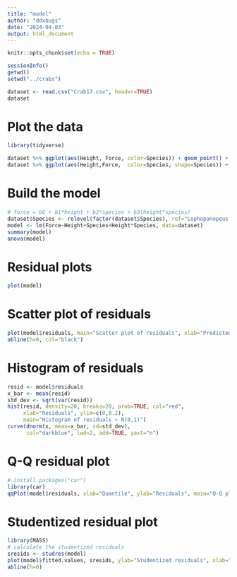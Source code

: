 ```yaml
---
title: "model"
author: "ddxbugs"
date: "2024-04-03"
output: html_document
---
```


```r
knitr::opts_chunk$set(echo = TRUE)
```

```r
sessionInfo()
getwd()
setwd("../crabs")
```


```r
dataset <- read.csv("Crab17.csv", header=TRUE)
dataset
```

# Plot the data
```r
library(tidyverse)

dataset %>% ggplot(aes(Height, Force, color=Species)) + geom_point() + geom_smooth(method="lm") + ggtitle("Linear regression model: crab species closing force v. propodus height")
dataset %>% ggplot(aes(Height,Force,  color=Species, shape=Species)) + geom_point() + ggtitle("Scatter plot: crab species closing force v. propodus height") 
```
# Build the model
```r
# force = b0 + b1*height + b2*species + b3(height*species)
dataset$Species <- relevel(factor(dataset$Species), ref="Lophopanopeus bellus")
model <- lm(Force~Height+Species+Height*Species, data=dataset)
summary(model)
anova(model)
```
# Residual plots
```r
plot(model)
```
# Scatter plot of residuals
```r
plot(model$residuals, main="Scatter plot of residuals", xlab="Predicted values", ylab="Residuals", pch=19)
abline(h=0, col="black")
```
# Histogram of residuals
```r
resid <- model$residuals
x_bar <- mean(resid)
std_dev <- sqrt(var(resid))
hist(resid, density=20, breaks=20, prob=TRUE, col="red",
     xlab="Residuals", ylim=c(0,0.2),
     main="Histogram of residuals ~ N(0,1)")
curve(dnorm(x, mean=x_bar, sd=std_dev),
      col="darkblue", lwd=2, add=TRUE, yaxt="n")
```
# Q-Q residual plot
```r
# install.packages("car")
library(car)
qqPlot(model$residuals, xlab="Quantile", ylab="Residuals", main="Q-Q plot of residuals")
```
# Studentized residual plot
```r
library(MASS)
# calculate the studentized residuals
sresids <- studres(model)
plot(model$fitted.values, sresids, ylab="Studentized residuals", xlab="Predicted values", main="Studentized residuals plot")
abline(h=0)
```







